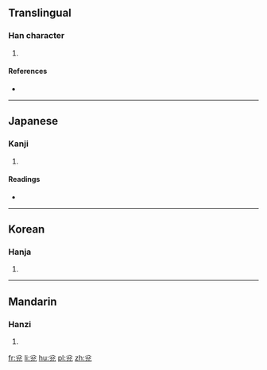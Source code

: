 ==Translingual==

===Han character===
{{Han char|rn=10|rad=儿|as=04|sn=6|four=|canj=CIHU,OPIHU,XCIHU|ids=⿱公儿}}

# {{defn|Han|sort=儿04}}

====References====
* {{Han ref|kx=0124.110|dkj=01351|dj=0263.010|hdz=10269.010|uh=514A|ud=20810}}

----

==Japanese==

===Kanji===
{{ja-kanji|grade=|rs=儿04}}

# {{defn|lang=ja|sort=儿04}}

====Readings====
* {{ja-readings|on=[[たい]] (tai), [[だ]] (da), [[だい]] (dai), [[え]] (e), [[つ]] (tsu)|kun=[[よろこぶ]] (yorokobu)}}

----

==Korean==

===Hanja===
{{ko-hanja|hangeul=태|rv=tae|mr=t'ae}}

# {{defn|lang=ko|sort=儿04}}

----

==Mandarin==

===Hanzi===
{{cmn-hanzi|pin=[[duì]] ([[dui4]])|wg=tui<sup>4</sup>}}

# {{defn|lang=cmn|sort=儿04}}

[[fr:兊]]
[[li:兊]]
[[hu:兊]]
[[pl:兊]]
[[zh:兊]]